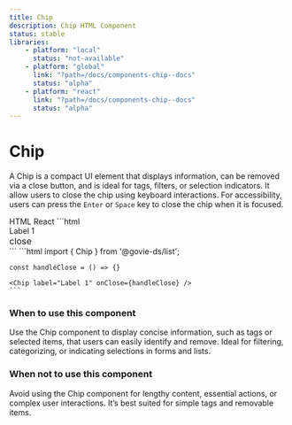 ```yaml
---
title: Chip
description: Chip HTML Component
status: stable
libraries:
    - platform: "local"
      status: "not-available"
    - platform: "global"
      link: "?path=/docs/components-chip--docs"
      status: "alpha"
    - platform: "react"
      link: "?path=/docs/components-chip--docs"
      status: "alpha"
---
```


# Chip

<ComponentStatusBlock componentId="chip" />

A Chip is a compact UI element that displays information, can be removed via a close button, and is ideal for tags, filters, or selection indicators.
It allow users to close the chip using keyboard interactions. For accessibility, users can press the `Enter` or `Space` key to close the chip when it is focused.

<Chip label="Label 1" />
<Chip label="Label 2" />
<Chip label="Label 3" />

<Tabs id="tab0">
  <TabList>
    <TabItem value="tab01" checked>HTML</TabItem>
    <TabItem value="tab02">React</TabItem>
  </TabList>
  <TabPanel value="tab01">        
    ```html
    <div class="gi-chip" aria-label="chip: Label 1" aria-describedby="chip-description" tabindex="0">
        <span id="chip-description">Label 1</span>
        <div role="button" aria-label="remove chip">
            <span role="presentation" class="material-symbols-outlined gi-block" style="font-size:16px">close</span>
        </div>
    </div>
    ```
  </TabPanel>
  <TabPanel value="tab02">        
    ```html
    import { Chip } from '@govie-ds/list';

    const handleClose = () => {}

    <Chip label="Label 1" onClose={handleClose} />
    ```

  </TabPanel>
</Tabs>

### When to use this component

Use the Chip component to display concise information, such as tags or selected items, that users can easily identify and remove. Ideal for filtering, categorizing, or indicating selections in forms and lists.

### When not to use this component

Avoid using the Chip component for lengthy content, essential actions, or complex user interactions. It’s best suited for simple tags and removable items.
